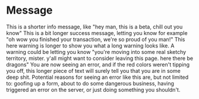 
<Meta title="Feedback|Message" component={Message} />

# Message

<Preview>
  <Story name="All">
    <ExampleContainer>
      <Message type="info">This is a shorter info message, like "hey man, this is a beta, chill out you know"</Message>
      <Message type="success">
        This is a bit longer success message, letting you know for example "oh wow you finished your transaction, we're
        so proud of you man!"
      </Message>
      <Message type="warning">
        This here warning is longer to show you what a long warning looks like. A warning could be letting you know
        "you're moving into some real sketchy territory, mister. y'all might want to consider leaving this page. here
        there be dragons"
      </Message>
      <Message type="error">
        You are now seeing an error, and if the red colors weren't tipping you off, this longer piece of text will
        surely tell you that you are in some deep shit. Potential reasons for seeing an error like this are, but not
        limited to: goofing up a form, about to do some dangerous business, having triggered an error on the server, or
        just doing something you shouldn't.
      </Message>
    </ExampleContainer>
  </Story>
</Preview>

<Props of={Message} />
